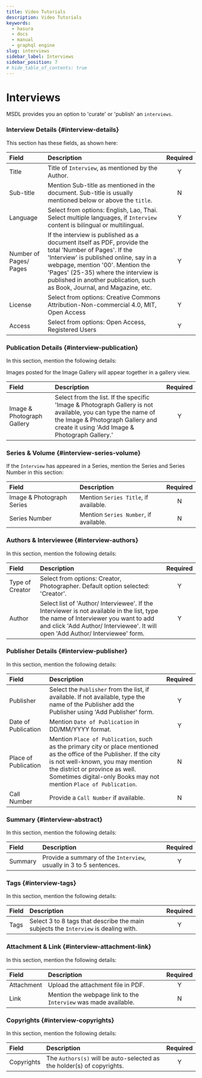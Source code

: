 ```yaml
---
title: Video Tutorials
description: Video Tutorials
keywords:
  - hasura
  - docs
  - manual
  - graphql engine
slug: interviews
sidebar_label: Interviews
sidebar_position: 7
# hide_table_of_contents: true
---
```


# Interviews


MSDL provides you an option to 'curate' or 'publish' an `interviews`.

### Interview Details {#interview-details}

This section has these fields, as shown here:

<Thumbnail src="/img/interview/interview-details.png" alt="Interview details" />

| Field                  | Description                                                                                                                                                                                                                                                                                            | Required |
| :--------------------- | :----------------------------------------------------------------------------------------------------------------------------------------------------------------------------------------------------------------------------------------------------------------------------------------------------- | :------: |
| Title                  | Title of `Interview`, as mentioned by the Author.                                                                                                                                                                                                                                                      |    Y     |
| Sub-title              | Mention Sub-title as mentioned in the document. Sub-title is usually mentioned below or above the `title`.                                                                                                                                                                                             |    N     |
| Language               | Select from options: English, Lao, Thai. Select multiple languages, if `Interview` content is bilingual or multilingual.                                                                                                                                                                               |    Y     |
| Number of Pages/ Pages | If the interview is published as a document itself as PDF, provide the total 'Number of Pages'. If the 'Interview' is published online, say in a webpage, mention '00'. Mention the 'Pages' (25-35) where the interview is published in another publication, such as Book, Journal, and Magazine, etc. |    Y     |
| License                | Select from options: Creative Commons Attribution-Non-commercial 4.0, MIT, Open Access                                                                                                                                                                                                                 |    Y     |
| Access                 | Select from options: Open Access, Registered Users                                                                                                                                                                                                                                                     |    Y     |

### Publication Details {#interview-publication}

In this section, mention the following details:

<Thumbnail src="/img/interview/interview-publication.png" alt="interview publication" />

Images posted for the Image Gallery will appear together in a gallery view.

| Field                      | Description                                                                                                                                                                                       | Required |
| :------------------------- | :------------------------------------------------------------------------------------------------------------------------------------------------------------------------------------------------ | :------: |
| Image & Photograph Gallery | Select from the list. If the specific 'Image & Photograph Gallery is not available, you can type the name of the Image & Photograph Gallery and create it using 'Add Image & Photograph Gallery.' |    Y     |

### Series & Volume {#interview-series-volume}

If the `Interview` has appeared in a Series, mention the Series and Series Number in this section:

<Thumbnail src="/img/interview/interview-series-volume.png" alt="Image series and volume" />

| Field                     | Description                            | Required |
| :------------------------ | :------------------------------------- | :------: |
| Image & Photograph Series | Mention `Series Title`, if available.  |    N     |
| Series Number             | Mention `Series Number`, if available. |    N     |

### Authors & Interviewee {#interview-authors}

In this section, mention the following details:

<Thumbnail src="/img/interview/interview-authors.png" alt="Interview Authors" />

| Field           | Description                                                                                                                                                                                                           | Required |
| :-------------- | :-------------------------------------------------------------------------------------------------------------------------------------------------------------------------------------------------------------------- | :------: |
| Type of Creator | Select from options: Creator, Photographer. Default option selected: 'Creator'.                                                                                                                                       |    Y     |
| Author          | Select list of 'Author/ Interviewee'. If the Interviewer is not available in the list, type the name of Interviewer you want to add and click 'Add Author/ Interviewee'. It will open 'Add Author/ Interviewee' form. |    Y     |

### Publisher Details {#interview-publisher}

In this section, mention the following details:

<Thumbnail src="/img/interview/interview-publisher.png" alt="Image photograph publisher MSDL" />

| Field                | Description                                                                                                                                                                                                                                                       | Required |
| :------------------- | :---------------------------------------------------------------------------------------------------------------------------------------------------------------------------------------------------------------------------------------------------------------- | :------: |
| Publisher            | Select the `Publisher` from the list, if available. If not available, type the name of the Publisher add the Publisher using 'Add Publisher' form.                                                                                                                |    Y     |
| Date of Publication  | Mention `Date of Publication` in DD/MM/YYYY format.                                                                                                                                                                                                               |    Y     |
| Place of Publication | Mention `Place of Publication`, such as the primary city or place mentioned as the office of the Publisher. If the city is not well-known, you may mention the district or province as well. Sometimes digital-only Books may not mention `Place of Publication`. |    N     |
| Call Number          | Provide a `Call Number` if available.                                                                                                                                                                                                                             |    N     |

### Summary {#interview-abstract}

In this section, mention the following details:

<Thumbnail src="/img/interview/interview-abstract.png" alt="Essay Article abstract" />

| Field   | Description                                                        | Required |
| :------ | :----------------------------------------------------------------- | :------: |
| Summary | Provide a summary of the `Interview`, usually in 3 to 5 sentences. |    Y     |

### Tags {#interview-tags}

In this section, mention the following details:

<Thumbnail src="/img/interview/interview-tags.png" alt="Essay article tags" />

| Field | Description                                                                         | Required |
| :---- | :---------------------------------------------------------------------------------- | :------: |
| Tags  | Select 3 to 8 tags that describe the main subjects the `Interview` is dealing with. |    Y     |

### Attachment & Link {#interview-attachment-link}

In this section, mention the following details:

<Thumbnail src="/img/interview/interview-attachment-link.png" alt="Image/ photograph link MSDL" />

| Field      | Description                                                     | Required |
| :--------- | :-------------------------------------------------------------- | :------: |
| Attachment | Upload the attachment file in PDF.                              |    Y     |
| Link       | Mention the webpage link to the `Interview` was made available. |    N     |

### Copyrights {#interview-copyrights}

In this section, mention the following details:

<Thumbnail src="/img/interview/interview-copyrights.png" alt="Image link" />

| Field      | Description                                                            | Required |
| :--------- | :--------------------------------------------------------------------- | :------: |
| Copyrights | The `Authors(s)` will be auto-selected as the holder(s) of copyrights. |    Y     |
